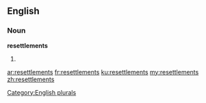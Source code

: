 ==English==

===Noun===
'''resettlements'''

# {{plural of|[[resettlement]]}}

[[Category:English plurals]]

[[ar:resettlements]]
[[fr:resettlements]]
[[ku:resettlements]]
[[my:resettlements]]
[[zh:resettlements]]